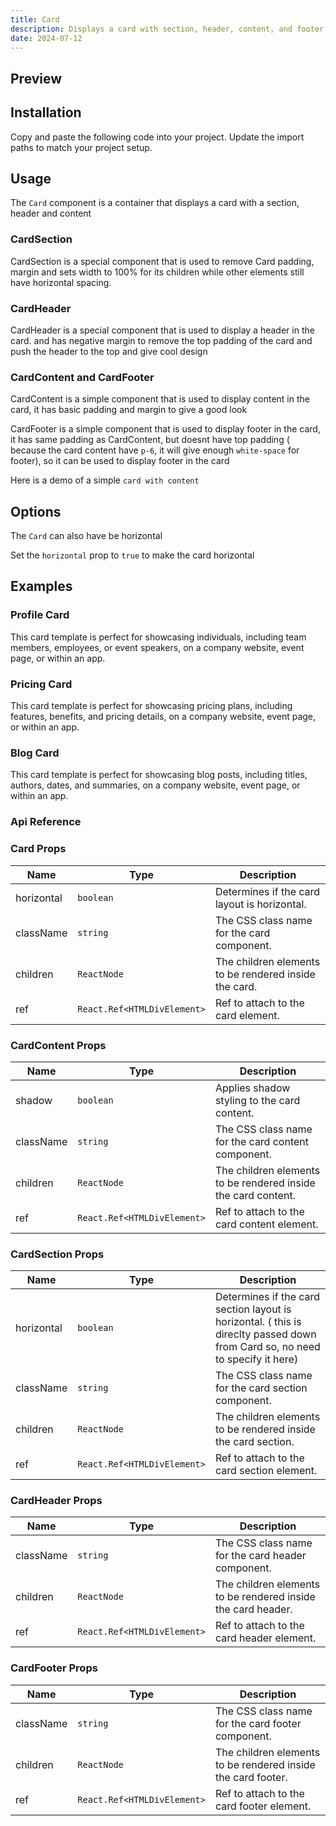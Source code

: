 ```yaml
---
title: Card
description: Displays a card with section, header, content, and footer.
date: 2024-07-12
---
```


## Preview

<ComponentPreview name="/ui/card-demos/card" />

## Installation

<Steps>
  <Step>Copy and paste the following code into your project.</Step>
  <ComponentSource name="ui/card" />
  <Step>Update the import paths to match your project setup.</Step>
</Steps>

## Usage

The `Card` component is a container that displays a card with a section, header and content

### CardSection

CardSection is a special component that is used to remove Card padding, margin and sets width to 100% for its children while other elements still have horizontal spacing.

<ComponentPreview name="/ui/card-demos/card-section" />

### CardHeader

CardHeader is a special component that is used to display a header in the card. and has negative margin to remove the top padding of the card and push the header to the top and give cool design

<ComponentPreview name="/ui/card-demos/card-header" />

### CardContent and CardFooter

CardContent is a simple component that is used to display content in the card, it has basic padding and margin to give a good look

CardFooter is a simple component that is used to display footer in the card, it has same padding as CardContent, but doesnt have top padding ( because the card content have `p-6`, it will give enough `white-space` for footer), so it can be used to display footer in the card

Here is a demo of a simple `card with content`

<ComponentPreview name="/ui/card-demos/card-content" />

## Options

The `Card` can also have be horizontal

Set the `horizontal` prop to `true` to make the card horizontal

<ComponentPreview name="/ui/card-demos/card-horizontal" />

## Examples

### Profile Card

This card template is perfect for showcasing individuals, including team members, employees, or event speakers, on a company website, event page, or within an app.

<ComponentPreview name="/ui/card-demos/card-examples/profile-card" />

### Pricing Card

This card template is perfect for showcasing pricing plans, including features, benefits, and pricing details, on a company website, event page, or within an app.

<ComponentPreview name="/ui/card-demos/card-examples/pricing-card" />

### Blog Card

This card template is perfect for showcasing blog posts, including titles, authors, dates, and summaries, on a company website, event page, or within an app.

<ComponentPreview name="/ui/card-demos/card-examples/blog-card" />

### Api Reference

### Card Props

| Name       | Type                        | Description                                           |
| ---------- | --------------------------- | ----------------------------------------------------- |
| horizontal | `boolean`                   | Determines if the card layout is horizontal.          |
| className  | `string`                    | The CSS class name for the card component.            |
| children   | `ReactNode`                 | The children elements to be rendered inside the card. |
| ref        | `React.Ref<HTMLDivElement>` | Ref to attach to the card element.                    |

### CardContent Props

| Name      | Type                        | Description                                                   |
| --------- | --------------------------- | ------------------------------------------------------------- |
| shadow    | `boolean`                   | Applies shadow styling to the card content.                   |
| className | `string`                    | The CSS class name for the card content component.            |
| children  | `ReactNode`                 | The children elements to be rendered inside the card content. |
| ref       | `React.Ref<HTMLDivElement>` | Ref to attach to the card content element.                    |

### CardSection Props

| Name       | Type                        | Description                                                                                                                   |
| ---------- | --------------------------- | ----------------------------------------------------------------------------------------------------------------------------- |
| horizontal | `boolean`                   | Determines if the card section layout is horizontal. ( this is direclty passed down from Card so, no need to specify it here) |
| className  | `string`                    | The CSS class name for the card section component.                                                                            |
| children   | `ReactNode`                 | The children elements to be rendered inside the card section.                                                                 |
| ref        | `React.Ref<HTMLDivElement>` | Ref to attach to the card section element.                                                                                    |

### CardHeader Props

| Name      | Type                        | Description                                                  |
| --------- | --------------------------- | ------------------------------------------------------------ |
| className | `string`                    | The CSS class name for the card header component.            |
| children  | `ReactNode`                 | The children elements to be rendered inside the card header. |
| ref       | `React.Ref<HTMLDivElement>` | Ref to attach to the card header element.                    |

### CardFooter Props

| Name      | Type                        | Description                                                  |
| --------- | --------------------------- | ------------------------------------------------------------ |
| className | `string`                    | The CSS class name for the card footer component.            |
| children  | `ReactNode`                 | The children elements to be rendered inside the card footer. |
| ref       | `React.Ref<HTMLDivElement>` | Ref to attach to the card footer element.                    |
